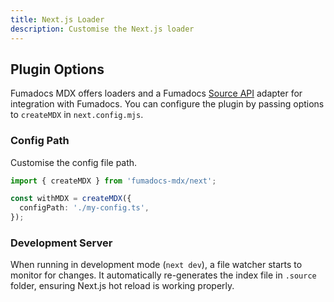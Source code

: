 ```yaml
---
title: Next.js Loader
description: Customise the Next.js loader
---
```


## Plugin Options

Fumadocs MDX offers loaders and a Fumadocs [Source API](/docs/headless/source-api) adapter for integration with Fumadocs.
You can configure the plugin by passing options to `createMDX` in `next.config.mjs`.

### Config Path

Customise the config file path.

```ts
import { createMDX } from 'fumadocs-mdx/next';

const withMDX = createMDX({
  configPath: './my-config.ts',
});
```

### Development Server

When running in development mode (`next dev`), a file watcher starts to monitor for changes.
It automatically re-generates the index file in `.source` folder, ensuring Next.js hot reload is working properly.
